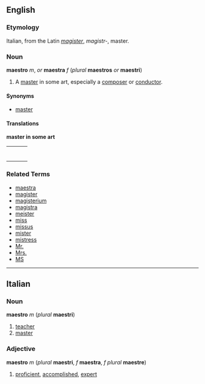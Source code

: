 ==English==
===Etymology===
Italian, from the Latin ''[[magister]]'', ''magistr-'', master.

===Noun===
'''maestro''' ''m'', ''or'' '''maestra''' ''f'' (''plural'' '''maestros''' ''or'' '''maestri''')

#A [[master]] in some art, especially a [[composer]] or [[conductor]].

====Synonyms====
*[[master]]

====Translations====

'''master in some art'''
{| border=0  width=100%
|-
|bgcolor="#FFFFE0" valign=top width=48%|
{|
|}
| width=1% |
|bgcolor="#FFFFE0" valign=top width=48%|
{|
|}
|}

===Related Terms===
*[[maestra]]
*[[magister]]
*[[magisterium]]
*[[magistra]]
*[[meister]]
*[[miss]]
*[[missus]]
*[[mister]]
*[[mistress]]
*[[Mr.]]
*[[Mrs.]]
*[[MS]]


----

==Italian==
===Noun===
'''maestro''' ''m'' (''plural'' '''maestri''')

#[[teacher]]
#[[master]]

===Adjective===
'''maestro''' ''m'' (''plural'' '''maestri''', ''f'' '''maestra''', ''f plural'' '''maestre''')

# [[proficient]], [[accomplished]], [[expert]]